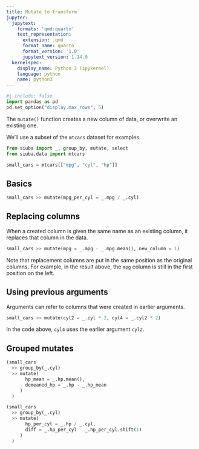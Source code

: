 ```yaml
---
title: Mutate to transform
jupyter:
  jupytext:
    formats: 'qmd:quarto'
    text_representation:
      extension: .qmd
      format_name: quarto
      format_version: '1.0'
      jupytext_version: 1.14.0
  kernelspec:
    display_name: Python 3 (ipykernel)
    language: python
    name: python3
---
```


```python
#| include: false
import pandas as pd
pd.set_option("display.max_rows", 5)
```

The `mutate()` function creates a new column of data, or overwrite an existing one.

We'll use a subset of the `mtcars` dataset for examples.

```python
from siuba import _, group_by, mutate, select
from siuba.data import mtcars

small_cars = mtcars[["mpg", "cyl", "hp"]]
```

## Basics

```python
small_cars >> mutate(mpg_per_cyl = _.mpg / _.cyl)
```

## Replacing columns

When a created column is given the same name as an existing column, it replaces that column
in the data.

```python
small_cars >> mutate(mpg = _.mpg - _.mpg.mean(), new_column = 1)
```

Note that replacement columns are put in the same position as the original columns.
For example, in the result above, the `mpg` column is still in the first position on the left.


## Using previous arguments

Arguments can refer to columns that were created in earlier arguments.

```python
small_cars >> mutate(cyl2 = _.cyl * 2, cyl4 = _.cyl2 * 2)
```

In the code above, `cyl4` uses the earlier argument `cyl2`.

## Grouped mutates

```python
(small_cars
  >> group_by(_.cyl)
  >> mutate(
       hp_mean = _.hp.mean(),
       demeaned_hp = _.hp - _.hp_mean
     )
  )
```

```python
(small_cars
  >> group_by(_.cyl)
  >> mutate(
       hp_per_cyl = _.hp / _.cyl,
       diff = _.hp_per_cyl - _.hp_per_cyl.shift(1)
     )
  )
```


